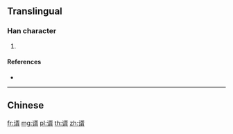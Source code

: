 {{character info/new}}
{{also|諝}}
==Translingual==

===Han character===
{{Han char|rn=149|rad=讠|as=09|sn=11|four=|canj=IVNOB|ids=⿰讠胥}}

# {{defn|Han|sort=讠09}}

====References====
* {{Han ref|kx=1188.181|hdz=64003.050|uh=8C1E|ud=35870}}

----

==Chinese==
{{zh-see|諝}}

[[fr:谞]]
[[mg:谞]]
[[pl:谞]]
[[th:谞]]
[[zh:谞]]